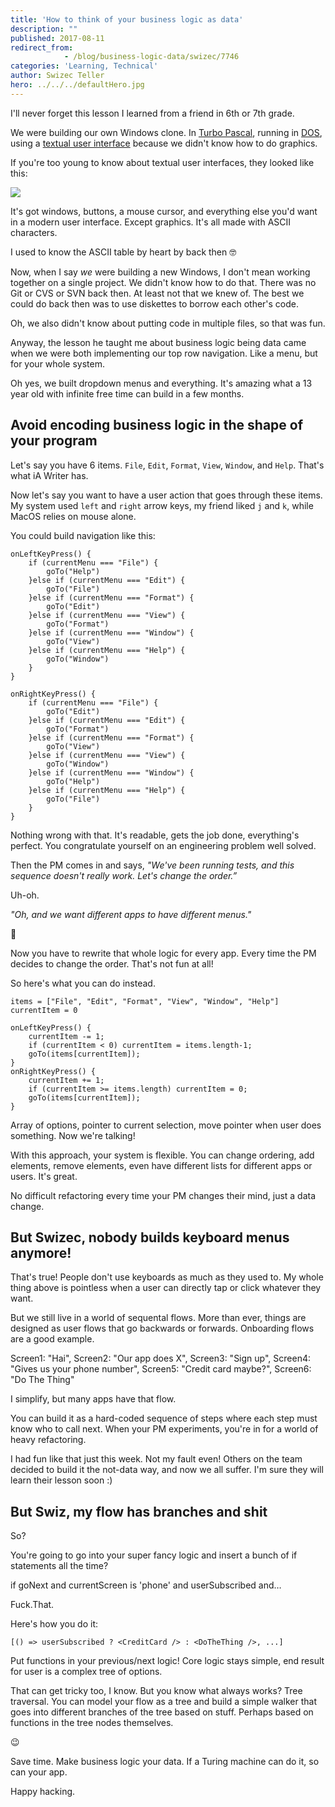 ```yaml
---
title: 'How to think of your business logic as data'
description: ""
published: 2017-08-11
redirect_from: 
            - /blog/business-logic-data/swizec/7746
categories: 'Learning, Technical'
author: Swizec Teller
hero: ../../../defaultHero.jpg
---
```

I'll never forget this lesson I learned from a friend in 6th or 7th grade.



We were building our own Windows clone. In [Turbo Pascal](https://en.wikipedia.org/wiki/Turbo_Pascal), running in [DOS](https://en.wikipedia.org/wiki/DOS), using a [textual user interface](https://en.wikipedia.org/wiki/Text-based_user_interface) because we didn't know how to do graphics.



If you're too young to know about textual user interfaces, they looked like this:



![](https://upload.wikimedia.org/wikipedia/commons/c/c5/Fdedit.png)



It's got windows, buttons, a mouse cursor, and everything else you'd want in a modern user interface. Except graphics. It's all made with ASCII characters.



I used to know the ASCII table by heart by back then 🤓



Now, when I say _we_ were building a new Windows, I don't mean working together on a single project. We didn't know how to do that. There was no Git or CVS or SVN back then. At least not that we knew of. The best we could do back then was to use diskettes to borrow each other's code.



Oh, we also didn't know about putting code in multiple files, so that was fun.



Anyway, the lesson he taught me about business logic being data came when we were both implementing our top row navigation. Like a menu, but for your whole system.



Oh yes, we built dropdown menus and everything. It's amazing what a 13 year old with infinite free time can build in a few months.



## Avoid encoding business logic in the shape of your program



Let's say you have 6 items. `File`, `Edit`, `Format`, `View`, `Window`, and `Help`. That's what iA Writer has.



Now let's say you want to have a user action that goes through these items. My system used `left` and `right` arrow keys, my friend liked `j` and `k`, while MacOS relies on mouse alone.



You could build navigation like this:



```
onLeftKeyPress() {
    if (currentMenu === "File") {
        goTo("Help")
    }else if (currentMenu === "Edit") {
        goTo("File")
    }else if (currentMenu === "Format") {
        goTo("Edit")
    }else if (currentMenu === "View") {
        goTo("Format")
    }else if (currentMenu === "Window") {
        goTo("View")
    }else if (currentMenu === "Help") {
        goTo("Window")
    }
}

onRightKeyPress() {
    if (currentMenu === "File") {
        goTo("Edit")
    }else if (currentMenu === "Edit") {
        goTo("Format")
    }else if (currentMenu === "Format") {
        goTo("View")
    }else if (currentMenu === "View") {
        goTo("Window")
    }else if (currentMenu === "Window") {
        goTo("Help")
    }else if (currentMenu === "Help") {
        goTo("File")
    }
}
```



Nothing wrong with that. It's readable, gets the job done, everything's perfect. You congratulate yourself on an engineering problem well solved.



Then the PM comes in and says, _"We've been running tests, and this sequence doesn't really work. Let's change the order.”_



Uh-oh.



_"Oh, and we want different apps to have different menus."_



💩



Now you have to rewrite that whole logic for every app. Every time the PM decides to change the order. That's not fun at all!



So here's what you can do instead.



```
items = ["File", "Edit", "Format", "View", "Window", "Help"]
currentItem = 0

onLeftKeyPress() {
    currentItem -= 1;
    if (currentItem < 0) currentItem = items.length-1;
    goTo(items[currentItem]);
}
onRightKeyPress() {
    currentItem += 1;
    if (currentItem >= items.length) currentItem = 0;
    goTo(items[currentItem]);
}
```



Array of options, pointer to current selection, move pointer when user does something. Now we're talking!



With this approach, your system is flexible. You can change ordering, add elements, remove elements, even have different lists for different apps or users. It's great.



No difficult refactoring every time your PM changes their mind, just a data change.



## But Swizec, nobody builds keyboard menus anymore!



That's true! People don't use keyboards as much as they used to. My whole thing above is pointless when a user can directly tap or click whatever they want.



But we still live in a world of sequental flows. More than ever, things are designed as user flows that go backwards or forwards. Onboarding flows are a good example.



Screen1: "Hai", Screen2: "Our app does X", Screen3: "Sign up", Screen4: "Gives us your phone number", Screen5: "Credit card maybe?", Screen6: "Do The Thing"



I simplify, but many apps have that flow.



You can build it as a hard-coded sequence of steps where each step must know who to call next. When your PM experiments, you're in for a world of heavy refactoring.



I had fun like that just this week. Not my fault even! Others on the team decided to build it the not-data way, and now we all suffer. I'm sure they will learn their lesson soon :)



## But Swiz, my flow has branches and shit



So?



You're going to go into your super fancy logic and insert a bunch of if statements all the time?



if goNext and currentScreen is 'phone' and userSubscribed and…



Fuck.That.



Here's how you do it:



```
[() => userSubscribed ? <CreditCard /> : <DoTheThing />, ...]
```



Put functions in your previous/next logic! Core logic stays simple, end result for user is a complex tree of options.



That can get tricky too, I know. But you know what always works? Tree traversal. You can model your flow as a tree and build a simple walker that goes into different branches of the tree based on stuff. Perhaps based on functions in the tree nodes themselves.



😉



Save time. Make business logic your data. If a Turing machine can do it, so can your app.



Happy hacking.